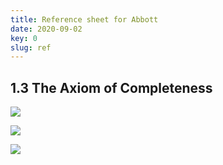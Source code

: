 ```yaml
---
title: Reference sheet for Abbott
date: 2020-09-02
key: 0
slug: ref
---
```


## 1.3 The Axiom of Completeness
![](./assets/def-1.3.1.png)

![](./assets/def-1.3.2.png)

![](./assets/def-1.3.4.png)